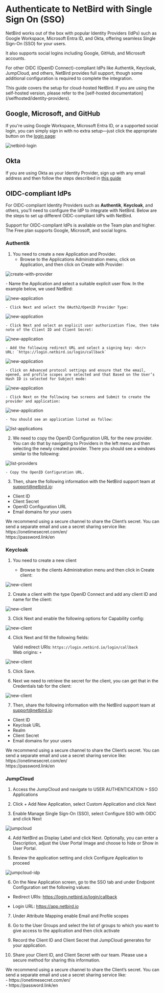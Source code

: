 
# Authenticate to NetBird with Single Sign On (SSO)

NetBird works out of the box with popular Identity Providers (IdPs) such as Google Workspace, Microsoft Entra ID, and Okta,
offering seamless Single Sign-On (SSO) for your users.

It also supports social logins including Google, GitHub, and Microsoft accounts.

For other OIDC (OpenID Connect)-compliant IdPs like Authentik, Keycloak, JumpCloud, and others, NetBird provides full support,
though some additional configuration is required to complete the integration.

<Note>
    This guide covers the setup for cloud-hosted NetBird. If you are using the self-hosted version, please refer
    to the [self-hosted documentation](/selfhosted/identity-providers).
</Note>

## Google, Microsoft, and GitHub

If you're using Google Workspace, Microsoft Entra ID, or a supported social login, you can simply sign in with no extra
setup—just click the appropriate button on the [login page](https://app.netbird.io/):

<p>
    <img src="/docs-static/img/how-to-guides/single-sign-on/netbird-login.png" alt="netbird-login" className="imagewrapper"/>
</p>

## Okta

If you are using Okta as your Identity Provider, sign up with any email address and then follow the steps described
in [this guide](/how-to/okta-sync#get-started-with-net-bird-okta-integration)

## OIDC-compliant IdPs

For OIDC-compliant Identity Providers such as **Authentik**, **Keycloak**, and others, you’ll need to configure the IdP
to integrate with NetBird. Below are the steps to set up different OIDC-compliant IdPs with NetBird.

<Note>
    Support for OIDC-compliant IdPs is available on the Team plan and higher.
    The Free plan supports Google, Microsoft, and social logins.
</Note>

### Authentik

1. You need to create a new Application and Provider.
    - Browse to the Applications Administration menu, click on Application, and then click on Create with Provider:

<p>
    <img src="/docs-static/img/how-to-guides/single-sign-on/authentik-idp/1-create-with-provider.png" alt="create-with-provider" className="imagewrapper-big"/>
</p>
        - Name the Application and select a suitable explicit user flow. In the example below, we used NetBird:

<p>
    <img src="/docs-static/img/how-to-guides/single-sign-on/authentik-idp/2-new-application.png" alt="new-application" className="imagewrapper-big"/>
</p>

    - Click Next and select the OAuth2/OpenID Provider Type:

<p>
    <img src="/docs-static/img/how-to-guides/single-sign-on/authentik-idp/3-new-application-type.png" alt="new-application" className="imagewrapper-big"/>
</p>

    - Click Next and select an explicit user authorization flow, then take note of the Client ID and Client Secret:
<p>
    <img src="/docs-static/img/how-to-guides/single-sign-on/authentik-idp/4-new-application-client-id.png" alt="new-application" className="imagewrapper-big"/>
</p>

    - Add the following redirect URL and select a signing key: <br/>
    URL: `https://login.netbird.io/login/callback`
<p>
    <img src="/docs-static/img/how-to-guides/single-sign-on/authentik-idp/5-new-application-sign.png" alt="new-application" className="imagewrapper-big"/>
</p>

    - Click on Advanced protocol settings and ensure that the email, opened, and profile scopes are selected and that Based on the User’s Hash ID is selected for Subject mode:

<p>
    <img src="/docs-static/img/how-to-guides/single-sign-on/authentik-idp/6-new-application-scopes.png" alt="new-application" className="imagewrapper-big"/>
</p>

    - Click Next on the following two screens and Submit to create the provider and application:

<p>
    <img src="/docs-static/img/how-to-guides/single-sign-on/authentik-idp/7-new-application-submit.png" alt="new-application" className="imagewrapper-big"/>
</p>

    - You should see an application listed as follow:

<p>
    <img src="/docs-static/img/how-to-guides/single-sign-on/authentik-idp/8-list-applications.png" alt="list-applications" className="imagewrapper-big"/>
</p>

2. We need to copy the OpenID Configuration URL for the new provider. You can do that by navigating to Providers in the left menu and then selecting the newly created provider. There you should see a windows similar to the following:

<p>
    <img src="/docs-static/img/how-to-guides/single-sign-on/authentik-idp/9-list-providers.png" alt="list-providers" className="imagewrapper-big"/>
</p>

    - Copy the OpenID Configuration URL.


3. Then, share the following information with the NetBird support team at support@netbird.io:

- Client ID
- Client Secret
- OpenID Configuration URL
- Email domains for your users

<Note>
We recommend using a secure channel to share the Client’s secret. You can send a separate email and use a secret sharing service like: <br/>
https://onetimesecret.com/en/ <br/>
https://password.link/en
</Note>

### Keycloak

1. You need to create a new client

    - Browse to the clients Administration menu and then click in Create client:

<p>
    <img src="/docs-static/img/how-to-guides/single-sign-on/keycloak-idp/1-new-client.png" alt="new-client" className="imagewrapper-big"/>
</p>

2. Create a client with the type OpenID Connect and add any client ID and name for the client:

<p>
    <img src="/docs-static/img/how-to-guides/single-sign-on/keycloak-idp/2-new-client-type.png" alt="new-client" className="imagewrapper-big"/>
</p>

3. Click Next and enable the following options for Capability config:

<p>
    <img src="/docs-static/img/how-to-guides/single-sign-on/keycloak-idp/3-new-client-capability.png" alt="new-client" className="imagewrapper-big"/>
</p>

4. Click Next and fill the following fields:

    Valid redirect URIs: `https://login.netbird.io/login/callback` <br/>
    Web origins: `+`

<p>
    <img src="/docs-static/img/how-to-guides/single-sign-on/keycloak-idp/4-new-client-callback.png" alt="new-client" className="imagewrapper-big"/>
</p>

5. Click Save.

6. Next we need to retrieve the secret for the client, you can get that in the Credentials tab for the client:

<p>
    <img src="/docs-static/img/how-to-guides/single-sign-on/keycloak-idp/5-new-client-credentials.png" alt="new-client" className="imagewrapper-big"/>
</p>

7. Then, share the following information with the NetBird support team at support@netbird.io:

- Client ID
- Keycloak URL
- Realm
- Client Secret
- Email domains for your users

<Note>
We recommend using a secure channel to share the Client’s secret. You can send a separate email and use a secret sharing service like: <br/>
https://onetimesecret.com/en/ <br/>
https://password.link/en
</Note>

### JumpCloud

1. Access the JumpCloud and navigate to USER AUTHENTICATION > SSO Applications

2. Click + Add New Application, select Custom Application and click Next

3. Enable Manage Single Sign-On (SSO), select Configure SSO with OIDC and click Next

<p>
    <img src="/docs-static/img/how-to-guides/single-sign-on/jumpcloud-idp/jumpcloud-sso.png" alt="jumpcloud" className="imagewrapper-big"/>
</p>

4. Add NetBird as Display Label and click Next. Optionally, you can enter a Description, adjust the User Portal Image and choose to hide or Show in User Portal.

5. Review the application setting and click Configure Application to proceed

<p>
    <img src="/docs-static/img/how-to-guides/single-sign-on/jumpcloud-idp/jumpcloud-sso.png" alt="jumpcloud-idp" className="imagewrapper-big"/>
</p>

6. On the New Application screen, go to the SSO tab and under Endpoint Configuration set the following values:

- Redirect URIs: https://login.netbird.io/login/callback

- Login URL: https://app.netbird.io

7. Under Attribute Mapping enable Email and Profile scopes

8. Go to the User Groups and select the list of groups to which you want to give access to the application and then click activate

9. Record the Client ID and Client Secret that JumpCloud generates for your application.

10. Share your Client ID, and Client Secret with our team. Please use a secure method for sharing this information.

<Note>
We recommend using a secure channel to share the Client’s secret. You can send a separate email and use a secret sharing service like: <br/>
- https://onetimesecret.com/en/ <br/>
- https://password.link/en <br/>
</Note>
